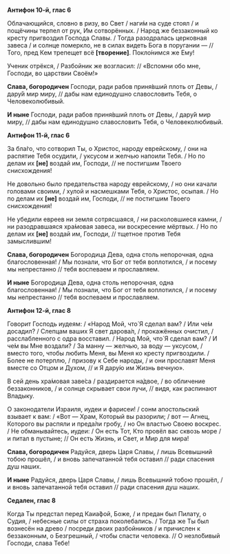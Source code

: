 **Антифон 10-й, глас 6**

Облачающийся, словно в ризу, во Свет / наги́м на суде стоял / и пощёчины терпел от рук, Им сотворённых. / Народ же беззаконный ко кресту пригвоздил Господа Славы. / Тогда разодралась церковная завеса / и солнце померкло, не в силах видеть Бога в поругании — // Того, пред Кем трепещет всё **[**творение**]**. Покло́нимся же Ему!

Ученик отрёкся, / Разбойник же возгласил: // «Вспомни обо мне, Господи, во царствии Своём!»

**Слава, богородичен** Господи, ради рабов приня́вший плоть от Девы, / дару́й мир миру, // дабы нам единодушно славословить Тебя, о Человеколюбивый.

**И ныне** Господи, ради рабов приня́вший плоть от Девы, / дару́й мир миру, // дабы нам единодушно славословить Тебя, о Человеколюбивый.

**Антифон 11-й, глас 6**

За бла́го, что сотворил Ты, о Христос, народу еврейскому, / они на распятие Тебя осудили, / уксусом и желчью напоили Тебя. / Но по делам их **[**не**]** воздай им, Господи, // не постигшим Твоего снисхождения!

Не довольно было предательства народу еврейскому, / но они качали головами своими, / хулой и насмешками Тебя, о Христос, осыпая. / Но по делам их **[**не**]** воздай им, Господи, // не постигшим Твоего снисхождения!

Не убедили евреев ни земля сотрясшаяся, / ни расколовшиеся камни, / ни разодравшаяся хра́мовая завеса, ни воскресение мёртвых. / Но по делам их **[**не**]** воздай им, Господи, // тщетное против Тебя замыслившим!

**Слава, богородичен** Богородица Дева, одна столь непорочная, одна благословенная! / Мы познали, что Бог от тебя воплотился, / и посему мы непрестанно // тебя воспеваем и прославляем.

**И ныне** Богородица Дева, одна столь непорочная, одна благословенная! / Мы познали, что Бог от тебя воплотился, / и посему мы непрестанно // тебя воспеваем и прославляем.

**Антифон 12-й, глас 8**

Говорит Господь иудеям: / «Народ Мой, что́ Я сделал вам? / Или че́м досадил? / Слепцам ваших Я свет дарова́л, / прокажённых очистил, / расслабленного с одра восставил. / Народ Мой, что́ Я сделал вам? / И че́м вы Мне воздали? / За манну — желчью, за воду — уксусом, / вместо того, чтобы любить Меня, вы Меня ко кресту пригвоздили. / Более не потерплю, / призову к Себе народы, / и они прославят Меня вместе со Отцом и Духом, // и Я дару́ю им Жизнь вечную».

В сей день хра́мовая заве́са / раздирается на́двое, / во обличение беззаконников, / и солнце скрывает свои лучи, // видя, как распинают Владыку.

О законодатели Израиля, иудеи и фарисеи! / сонм апостольский взывает к вам: / «Вот —  Храм, Который вы разорили; / вот —  Агнец, Которого вы распяли и преда́ли гробу, / но Он властью Своею воскрес. / Не обманывайтесь, иудеи: / Он есть Тот, Кто провёл вас сквозь море / и питал в пустыне; // Он есть Жизнь, и Свет, и Мир для мира!

**Слава, богородичен** Радуйся, дверь Царя Славы, / лишь Всевышний тобою прошёл, / и вновь запечатанной тебя оставил // ради спасения душ наших. 

**И ныне** Радуйся, дверь Царя Славы, / лишь Всевышний тобою прошёл, / и вновь запечатанной тебя оставил // ради спасения душ наших.

**Седален, глас 8**

Когда Ты предстал перед Каиа́фой, Боже, / и предан был Пилату, о Судия, / небесные силы от страха поколебались. / Тогда же Ты был вознесён на древо / посреди двоих разбойников / и причислен к беззаконным, о Безгрешный, / чтобы спасти человека. // О незло́бивый Господи, слава Тебе!

